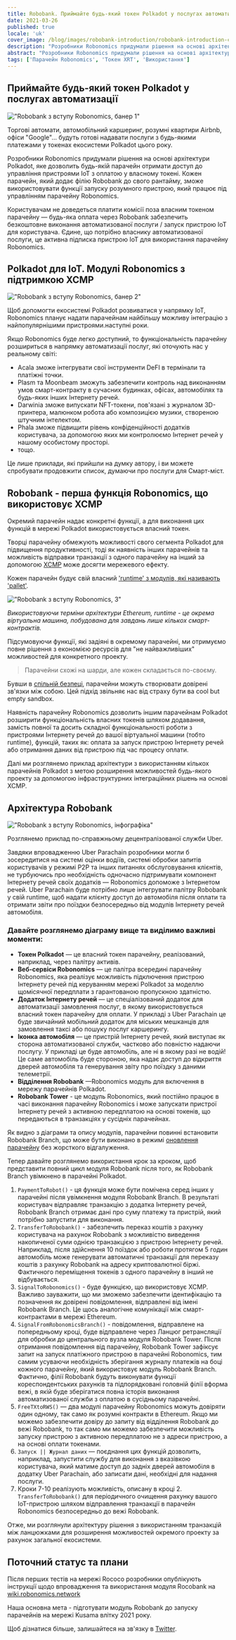 ```yaml
---
title: Robobank. Приймайте будь-який токен Polkadot у послугах автоматизації
date: 2021-03-26
published: true
locale: 'uk'
cover_image: /blog/images/robobank-introduction/robobank-introduction-cover.jpg
description: "Розробники Robonomics придумали рішення на основі архітектури Polkadot, яке дозволить будь-якій парачейн отримати доступ до управління пристроями IoT з оплатою у власному токені"
abstract: "Розробники Robonomics придумали рішення на основі архітектури Polkadot, яке дозволить будь-якій парачейн отримати доступ до управління пристроями IoT з оплатою у власному токені"
tags: ['Парачейн Robonomics', 'Токен XRT', 'Використання']
---
```


<section class="animate-inside">

## Приймайте будь-який токен Polkadot у послугах автоматизації

</section>

<section class="animate-inside">

!["Robobank з вступу Robonomics, банер 1"](/blog/images/robobank-introduction/robobank-introduction-banner-1.jpg)

</section>

Торгові автомати, автомобільний каршеринг, розумні квартири Airbnb, офіси "Google"... будуть готові надавати послуги з будь-якими платежами у токенах екосистеми Polkadot цього року.

Розробники Robonomics придумали рішення на основі архітектури Polkadot, яке дозволить будь-якій парачейн отримати доступ до управління пристроями IoT з оплатою у власному токені. Кожен парачейн, який додає філію Robobank до свого рантайму, зможе використовувати функції запуску розумного пристрою, який працює під управлінням парачейну Robonomics.


Користувачам не доведеться платити комісії поза власним токеном парачейну — будь-яка оплата через Robobank забезпечить безкоштовне виконання автоматизованої послуги / запуск пристрою IoT для користувача. Єдине, що потрібно власнику автоматизованої послуги, це активна підписка пристрою IoT для використання парачейну Robonomics.

<section class="animate-inside">

## Polkadot для IoT. Модулі Robonomics з підтримкою XCMP

</section>

<section class="animate-inside">

!["Robobank з вступу Robonomics, банер 2"](/blog/images/robobank-introduction/robobank-introduction-banner-2.jpg)

</section>

Щоб допомогти екосистемі Polkadot розвиватися у напрямку IoT, Robonomics планує надати парачейнам найбільшу можливу інтеграцію з найпопулярнішими пристроями.наступні роки.


Якщо Robonomics буде легко доступний, то функціональність парачейну розшириться в напрямку автоматизації послуг, які оточують нас у реальному світі:


* Acala зможе інтегрувати свої інструменти DeFI в термінали та платіжні точки.
* Plasm та Moonbeam зможуть забезпечити контроль над виконанням умов смарт-контракту в сучасних будинках, офісах, автомобілях та будь-яких інших Інтернету речей.
* Darwinia зможе випускати NFT-токени, пов'язані з журналом 3D-принтера, малюнком робота або композицією музики, створеною штучним інтелектом.
* Phala зможе підвищити рівень конфіденційності додатків користувача, за допомогою яких ми контролюємо Інтернет речей у нашому особистому просторі.
* тощо.


Це лише приклади, які прийшли на думку автору, і ви можете спробувати продовжити список, думаючи про послуги для Смарт-міст.


<section class="animate-inside">

## Robobank - перша функція Robonomics, що використовує XCMP

</section>


Окремий парачейн надає конкретні функції, а для виконання цих функцій в мережі Polkadot використовується власний токен.

Творці парачейну обмежують можливості свого сегмента Polkadot для підвищення продуктивності, тоді як наявність інших парачейнів та можливість відправки транзакції з одного парачейну на інший за допомогою [XCMP](https://wiki.polkadot.network/docs/en/learn-crosschain) може досягти мережевого ефекту.

Кожен парачейн будує свій власний ['runtime' з модулів, які називають 'pallet'](https://substrate.dev/docs/en/knowledgebase/runtime/).

<section class="animate-inside">

!["Robobank з вступу Robonomics, 3"](/blog/images/robobank-introduction/robobank-introduction-3.png)

*Використовуючи терміни архітектури Ethereum, runtime - це окрема віртуальна машина, побудована для завдань лише кількох смарт-контрактів.*

</section>

Підсумовуючи функції, які задіяні в окремому парачейні, ми отримуємо повне рішення з економією ресурсів для "не найважливіших" можливостей для конкретного проекту.

<section class="animate-inside">

> Парачейни схожі на шарди, але кожен складається по-своєму.

</section>

Бувши в [спільній безпеці](https://wiki.polkadot.network/docs/en/learn-security#shared-security), парачейни можуть створювати довірені зв'язки між собою. Цей підхід звільняє нас від страху бути вa cool but empty sandbox.

Наявність парачейну Robonomics дозволить іншим парачейнам Polkadot розширити функціональність власних токенів шляхом додавання, замість повної та досить складної функціональності роботи з пристроями Інтернету речей до вашої віртуальної машини (тобто runtime), функцій, таких як: оплата за запуск пристрою Інтернету речей або отримання даних від пристрою під час процесу оплати.

Далі ми розглянемо приклад архітектури з використанням кількох парачейнів Polkadot з метою розширення можливостей будь-якого проекту за допомогою інфраструктурних інтеграційних рішень на основі XCMP.

<section class="animate-inside">

## Архітектура Robobank

</section>

<section class="animate-inside">

!["Robobank з вступу Robonomics, інфографіка"](/blog/images/robobank-introduction/robobank-introduction-infographics.png)

</section>

Розглянемо приклад по-справжньому децентралізованої служби Uber.

Завдяки впровадженню Uber Parachain розробники могли б зосередитися на системі оцінки водіїв, системі обробки запитів користувачів у режимі P2P та інших питаннях обслуговування клієнтів, не турбуючись про необхідність одночасно підтримувати компонент Інтернету речей своїх додатків — Robonomics допоможе з Інтернетом речей. Uber Parachain буде потрібно лише інтегрувати палітру Robobank у свій runtime, щоб надати клієнту доступ до автомобіля після оплати та отримати звіти про поїздки безпосередньо від модулів Інтернету речей автомобіля.

### Давайте розглянемо діаграму вище та виділимо важливі моменти:

* **Токен Polkadot** — це власний токен парачейну, реалізований, наприклад, через палітру активів.
* **Веб-сервіси Robonomics** — це палітра всередині парачейну Robonomics, яка реалізує можливість підключення пристрою Інтернету речей під керуванням мережі Polkadot за моделлю щомісячної передплати з гарантованою пропускною здатністю.
* **Додаток Інтернету речей** — це спеціалізований додаток для автоматизації замовлення послуг, в якому використовується власний токен парачейну для оплати. У прикладі з Uber Parachain це буде звичайний мобільний додаток для міських мешканців для замовлення таксі або пошуку послуг каршерингу.
* **Іконка автомобіля** — це пристрій Інтернету речей, який виступає як сторона автоматизованої служби, частково або повністю надаючи послугу. У прикладі це буде автомобіль, але ні в якому разі не водій! Це саме автомобіль буде стороною, яка надає доступ до відкриття дверей автомобіля та генерування звіту про поїздку з даними телеметрії.
* **Відділення Robobank** —Robonomics модуль для включення в мережу парачейнів Polkadot.
* **Robobank Tower** - це модуль Robonomics, який постійно працює в часі виконання парачейну Robonomics і може запускати пристрої Інтернету речей з активною передплатою на основі токенів, що передаються в транзакціях у сусідніх парачейнах.

Як видно з діаграми та опису модулів, парачейни повинні встановити Robobank Branch, що може бути виконано в режимі [оновлення парачейну](https://wiki.polkadot.network/docs/en/build-protocol-info#runtime-upgrades) без жорсткого відгалуження.

Тепер давайте розглянемо використання крок за кроком, щоб представити повний цикл модуля Robobank після того, як Robobank Branch увімкнено в парачейні Polkadot.

1. `PaymentToRobot()` - ця функція може бути помічена серед інших у парачейні після увімкнення модуля Robobank Branch. В результаті користувач відправляє транзакцію з додатка Інтернету речей, Robobank Branch отримає дані про суму платежу та пристрій, який потрібно запустити для виконання.
2. `TransferToRobobank()` - забезпечить переказ коштів з рахунку користувача на рахунок Robobank з можливістю виведення накопиченої суми однією транзакцією з пристрою Інтернету речей. Наприклад, після здійснення 10 поїздок або роботи протягом 5 годин автомобіль може генерувати автоматичні транзакції для переказу коштів з рахунку Robobank на адресу криптовалютної біржі. Фактичного переміщення токенів з одного парачейну в інший не відбувається.
3. `SignalToRobonomics()` - буде функцією, що використовує XCMP. Важливо зауважити, що ми зможемо забезпечити ідентифікацію та позначення як довірені повідомлення, відправлені від імені Robobank Branch. Це щось аналогічне комунікації між смарт-контрактами в мережі Ethereum.
4. `SignalFromRobonomicsBranch()` - повідомлення, відправлене на попередньому кроці, буде відправлене через Ланцюг ретрансляції для обробки до центрального вузла модуля Robobank Tower. Після отримання повідомлення від парачейну, Robobank Tower зафіксує запит на запуск платіжного пристрою в парачейні Robonomics, тим самим усуваючи необхідність зберігання журналу платежів на боці кожного парачейну, який використовує модуль Robobank Branch. Фактично, філії Robobank будуть виконувати функції кореспондентських рахунків та підпорядковані головній філії вформа вежі, в якій буде зберігатися повна історія виконання автоматизованої служби з оплатою в сусідньому парачейні.
5. `FreeTXtoRWS()` — два модулі парачейну Robonomics можуть довіряти один одному, так само як розумні контракти в Ethereum. Якщо ми можемо забезпечити довіру до запиту від відділення Robobank до вежі Robobank, то так само ми можемо забезпечити можливість запуску пристрою з активною передплатою не з адреси пристрою, а на основі оплати токенами.
6. `Запуск || Журнал даних` — поєднання цих функцій дозволить, наприклад, запустити службу для виконання з вказівкою користувача, який матиме доступ до задніх дверей автомобіля в додатку Uber Parachain, або записати дані, необхідні для надання послуги.
7. Кроки 7-10 реалізують можливість, описану в кроці 2. `TransferToRobobank()` для періодичного очищення рахунку вашого IoT-пристрою шляхом відправлення транзакції в парачейн Robonomics безпосередньо до вежі Robobank.

Отже, ми розглянули архітектуру рішення з використанням транзакцій між ланцюжками для розширення можливостей окремого проекту за рахунок загальної екосистеми.

<section class="animate-inside">

## Поточний статус та плани

</section>

Після перших тестів на мережі Rococo розробники опублікують інструкції щодо впровадження та використання модуля Rocobank на [wiki.robonomics.network](https://wiki.robonomics.network/)

Наша основна мета - підготувати модуль Robobank до запуску парачейнів на мережі Kusama влітку 2021 року.

Щоб дізнатися більше, залишайтеся на зв'язку в [Twitter](https://twitter.com/AIRA_Robonomics).